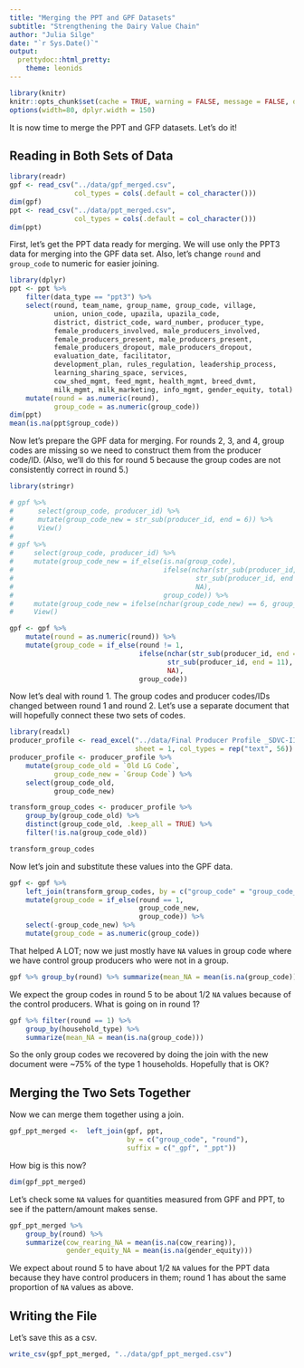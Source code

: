 ```yaml
---
title: "Merging the PPT and GPF Datasets"
subtitle: "Strengthening the Dairy Value Chain"
author: "Julia Silge"
date: "`r Sys.Date()`"
output:
  prettydoc::html_pretty:
    theme: leonids
---
```


```r
library(knitr)
knitr::opts_chunk$set(cache = TRUE, warning = FALSE, message = FALSE, dpi = 180)
options(width=80, dplyr.width = 150)
```

It is now time to merge the PPT and GFP datasets. Let's do it!

## Reading in Both Sets of Data

```r
library(readr)
gpf <- read_csv("../data/gpf_merged.csv", 
                col_types = cols(.default = col_character()))
dim(gpf)
ppt <- read_csv("../data/ppt_merged.csv", 
                col_types = cols(.default = col_character()))
dim(ppt)
```

First, let's get the PPT data ready for merging. We will use only the PPT3 data for merging into the GPF data set. Also, let's change `round` and `group_code` to numeric for easier joining.

```r
library(dplyr)
ppt <- ppt %>%
    filter(data_type == "ppt3") %>%
    select(round, team_name, group_name, group_code, village, 
           union, union_code, upazila, upazila_code, 
           district, district_code, ward_number, producer_type,
           female_producers_involved, male_producers_involved,
           female_producers_present, male_producers_present,
           female_producers_dropout, male_producers_dropout,
           evaluation_date, facilitator,
           development_plan, rules_regulation, leadership_process,
           learning_sharing_space, services,
           cow_shed_mgmt, feed_mgmt, health_mgmt, breed_dvmt,
           milk_mgmt, milk_marketing, info_mgmt, gender_equity, total) %>%
    mutate(round = as.numeric(round),
           group_code = as.numeric(group_code))
dim(ppt)
mean(is.na(ppt$group_code))
```

Now let's prepare the GPF data for merging. For rounds 2, 3, and 4, group codes are missing so we need to construct them from the producer code/ID. (Also, we'll do this for round 5 because the group codes are not consistently correct in round 5.)

```r
library(stringr)

# gpf %>% 
#      select(group_code, producer_id) %>% 
#      mutate(group_code_new = str_sub(producer_id, end = 6)) %>% 
#      View()
# 
# gpf %>% 
#     select(group_code, producer_id) %>% 
#     mutate(group_code_new = if_else(is.na(group_code),
#                                     ifelse(nchar(str_sub(producer_id, end = 6)) == 6, 
#                                             str_sub(producer_id, end = 6),
#                                             NA),
#                                     group_code)) %>%
#     mutate(group_code_new = ifelse(nchar(group_code_new) == 6, group_code_new, NA)) %>%
#     View()

gpf <- gpf %>% 
    mutate(round = as.numeric(round)) %>%
    mutate(group_code = if_else(round != 1,
                                ifelse(nchar(str_sub(producer_id, end = 11)) == 11,
                                       str_sub(producer_id, end = 11),
                                       NA), 
                                group_code))
```

Now let's deal with round 1. The group codes and producer codes/IDs changed between round 1 and round 2. Let's use a separate document that will hopefully connect these two sets of codes.

```r
library(readxl)
producer_profile <- read_excel("../data/Final Producer Profile _SDVC-II_ 05.07.2014.xlsx",
                               sheet = 1, col_types = rep("text", 56))
producer_profile <- producer_profile %>%
    mutate(group_code_old = `Old LG Code`,
           group_code_new = `Group Code`) %>%
    select(group_code_old,
           group_code_new)

transform_group_codes <- producer_profile %>% 
    group_by(group_code_old) %>% 
    distinct(group_code_old, .keep_all = TRUE) %>% 
    filter(!is.na(group_code_old))

transform_group_codes
```

Now let's join and substitute these values into the GPF data.

```r
gpf <- gpf %>% 
    left_join(transform_group_codes, by = c("group_code" = "group_code_old")) %>%
    mutate(group_code = if_else(round == 1,
                                group_code_new, 
                                group_code)) %>%
    select(-group_code_new) %>%
    mutate(group_code = as.numeric(group_code))
```


That helped A LOT; now we just mostly have `NA` values in group code where we have control group producers who were not in a group.

```r
gpf %>% group_by(round) %>% summarize(mean_NA = mean(is.na(group_code)))
```

We expect the group codes in round 5 to be about 1/2 `NA` values because of the control producers. What is going on in round 1?

```r
gpf %>% filter(round == 1) %>% 
    group_by(household_type) %>% 
    summarize(mean_NA = mean(is.na(group_code)))
```

So the only group codes we recovered by doing the join with the new document were ~75% of the type 1 households. Hopefully that is OK?

## Merging the Two Sets Together

Now we can merge them together using a join.

```r
gpf_ppt_merged <-  left_join(gpf, ppt, 
                             by = c("group_code", "round"),
                             suffix = c("_gpf", "_ppt"))
```

How big is this now?

```r
dim(gpf_ppt_merged)
```

Let's check some `NA` values for quantities measured from GPF and PPT, to see if the pattern/amount makes sense.

```r
gpf_ppt_merged %>% 
    group_by(round) %>% 
    summarize(cow_rearing_NA = mean(is.na(cow_rearing)),
              gender_equity_NA = mean(is.na(gender_equity)))
```

We expect about round 5 to have about 1/2 `NA` values for the PPT data because they have control producers in them; round 1 has about the same proportion of `NA` values as above.

## Writing the File

Let's save this as a csv.

```r
write_csv(gpf_ppt_merged, "../data/gpf_ppt_merged.csv")
```

